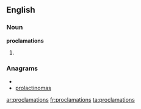 ==English==

===Noun===
'''proclamations'''

# {{plural of|[[proclamation]]}}

===Anagrams===
* {{alphagram|aacilmnooprst}}
* [[prolactinomas#English|prolactinomas]]

[[ar:proclamations]]
[[fr:proclamations]]
[[ta:proclamations]]
